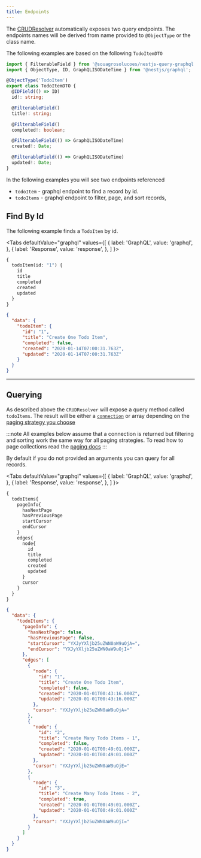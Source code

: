 ```yaml
---
title: Endpoints
---
```



The [CRUDResolver](../resolvers) automatically exposes two query endpoints. The endpoints names will be derived from
name provided to `@ObjectType` or the class name.

The following examples are based on the following `TodoItemDTO`

```ts title="todo-item.dto.ts"
import { FilterableField } from '@souagrosolucoes/nestjs-query-graphql';
import { ObjectType, ID, GraphQLISODateTime } from '@nestjs/graphql';

@ObjectType('TodoItem')
export class TodoItemDTO {
  @IDField(() => ID)
  id!: string;

  @FilterableField()
  title!: string;

  @FilterableField()
  completed!: boolean;

  @FilterableField(() => GraphQLISODateTime)
  created!: Date;

  @FilterableField(() => GraphQLISODateTime)
  updated!: Date;
}

```

In the following examples you will see two endpoints referenced

* `todoItem` - graphql endpoint to find a record by id.
* `todoItems` - graphql endpoint to filter, page, and sort records,

## Find By Id

The following example finds a `TodoItem` by id.

<Tabs
  defaultValue="graphql"
  values={[
    { label: 'GraphQL', value: 'graphql', },
    { label: 'Response', value: 'response', },
  ]
}>
<TabItem value="graphql">

```graphql
{
  todoItem(id: "1") {
    id
    title
    completed
    created
    updated
  }
}

```


</TabItem>
<TabItem value="response">


```json
{
  "data": {
    "todoItem": {
      "id": "1",
      "title": "Create One Todo Item",
      "completed": false,
      "created": "2020-01-14T07:00:31.763Z",
      "updated": "2020-01-14T07:00:31.763Z"
    }
  }
}
```

</TabItem>
</Tabs>

---

## Querying

As described above the `CRUDResolver` will expose a query method called `todoItems`. The result will be either
a [`connection`](https://relay.dev/graphql/connections.htm) or array depending on the [paging strategy you choose](./paging)

:::note
All examples below assume that a connection is returned but filtering and sorting work the same way for all paging
strategies. To read how to page collections read the [paging docs](./paging)
:::

By default if you do not provided an arguments you can query for all records.

<Tabs
  defaultValue="graphql"
  values={[
    { label: 'GraphQL', value: 'graphql', },
    { label: 'Response', value: 'response', },
  ]
}>
<TabItem value="graphql">

```graphql
{
  todoItems{
    pageInfo{
      hasNextPage
      hasPreviousPage
      startCursor
      endCursor
    }
    edges{
      node{
        id
        title
        completed
        created
        updated
      }
      cursor
    }
  }
}
```


</TabItem>
<TabItem value="response">


```json
{
  "data": {
    "todoItems": {
      "pageInfo": {
        "hasNextPage": false,
        "hasPreviousPage": false,
        "startCursor": "YXJyYXljb25uZWN0aW9uOjA=",
        "endCursor": "YXJyYXljb25uZWN0aW9uOjI="
      },
      "edges": [
        {
          "node": {
            "id": "1",
            "title": "Create One Todo Item",
            "completed": false,
            "created": "2020-01-01T00:43:16.000Z",
            "updated": "2020-01-01T00:43:16.000Z"
          },
          "cursor": "YXJyYXljb25uZWN0aW9uOjA="
        },
        {
          "node": {
            "id": "2",
            "title": "Create Many Todo Items - 1",
            "completed": false,
            "created": "2020-01-01T00:49:01.000Z",
            "updated": "2020-01-01T00:49:01.000Z"
          },
          "cursor": "YXJyYXljb25uZWN0aW9uOjE="
        },
        {
          "node": {
            "id": "3",
            "title": "Create Many Todo Items - 2",
            "completed": true,
            "created": "2020-01-01T00:49:01.000Z",
            "updated": "2020-01-01T00:49:01.000Z"
          },
          "cursor": "YXJyYXljb25uZWN0aW9uOjI="
        }
      ]
    }
  }
}
```

</TabItem>
</Tabs>
